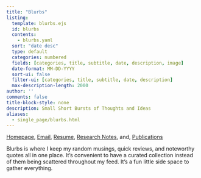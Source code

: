 ```yaml
---
title: "Blurbs"
listing:
  template: blurbs.ejs
  id: blurbs
  contents: 
    - blurbs.yaml
  sort: "date desc"
  type: default
  categories: numbered
  fields: [categories, title, subtitle, date, description, image]
  date-format: MM-DD-YYYY
  sort-ui: false
  filter-ui: [categories, title, subtitle, date, description]
  max-description-length: 2000
author: ''
comments: false
title-block-style: none
description: Small Short Bursts of Thoughts and Ideas
aliases: 
  - single_page/blurbs.html
---
```

```{=html}
<script>
for (const div of document.querySelectorAll('.category')) {
  div.classList.add('list-group-item', 'd-flex', 'justify-content-between', 'align-items-center');
}
for (const div of document.querySelectorAll('.quarto-listing-category.category-default')) {
  div.classList.add('list-group');
}

let counts = document.querySelectorAll('.quarto-category-count');
for (let i = 0; i < counts.length; i++) {
  let countText = counts[i].textContent;
  countText = countText.replace(/\(|\)/g, '');
  counts[i].textContent = countText;
  counts[i].classList.add('badge', 'bg-primary', 'rounded-pill');
}
</script>
```
<div class="mob-quick-nav">
::: {.callout-note title="Quick Navigation"}
[Homepage](index.qmd), [Email](mailto:mimansa@umich.edu), [Resume](https://drive.google.com/file/d/114a9vX3dpjajZa9isMDg_d294-v-FcZ7/view), [Research Notes](notes/index.qmd), and, [Publications](papers.qmd)
:::
</div>

Blurbs is where I keep my random musings, quick reviews, and noteworthy quotes all in one place. It's convenient to have a curated collection instead of them being scattered throughout my feed. It's a fun little side space to gather everything.
<br/>